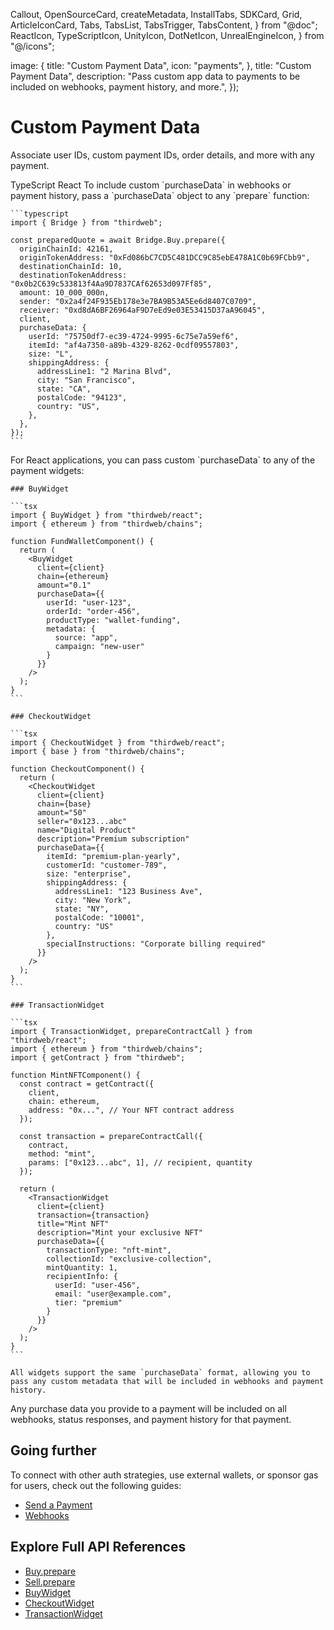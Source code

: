   Callout,
  OpenSourceCard,
  createMetadata,
  InstallTabs,
  SDKCard,
  Grid,
  ArticleIconCard,
  Tabs,
  TabsList,
  TabsTrigger,
  TabsContent,
} from "@doc";
  ReactIcon,
  TypeScriptIcon,
  UnityIcon,
  DotNetIcon,
  UnrealEngineIcon,
} from "@/icons";

  image: {
    title: "Custom Payment Data",
    icon: "payments",
  },
  title: "Custom Payment Data",
  description: "Pass custom app data to payments to be included on webhooks, payment history, and more.",
});

# Custom Payment Data

Associate user IDs, custom payment IDs, order details, and more with any payment.

<Tabs defaultValue="typescript">
  <TabsList>
    <TabsTrigger value="typescript" className="flex items-center gap-2 [&>p]:mb-0">
      <TypeScriptIcon className="w-4 h-4 mr-2" />
      TypeScript
    </TabsTrigger>
    <TabsTrigger value="react" className="flex items-center gap-2 [&>p]:mb-0">
      <ReactIcon className="w-4 h-4 mr-2" />
      React
    </TabsTrigger>
  </TabsList>

  <TabsContent value="typescript">
    To include custom `purchaseData` in webhooks or payment history, pass a `purchaseData` object to any `prepare` function:

    ```typescript
    import { Bridge } from "thirdweb";

    const preparedQuote = await Bridge.Buy.prepare({
      originChainId: 42161,
      originTokenAddress: "0xFd086bC7CD5C481DCC9C85ebE478A1C0b69FCbb9",
      destinationChainId: 10,
      destinationTokenAddress: "0x0b2C639c533813f4Aa9D7837CAf62653d097Ff85",
      amount: 10_000_000n,
      sender: "0x2a4f24F935Eb178e3e7BA9B53A5Ee6d8407C0709",
      receiver: "0xd8dA6BF26964aF9D7eEd9e03E53415D37aA96045",
      client,
      purchaseData: {
        userId: "75750df7-ec39-4724-9995-6c75e7a59ef6",
        itemId: "af4a7350-a89b-4329-8262-0cdf09557803",
        size: "L",
        shippingAddress: {
          addressLine1: "2 Marina Blvd",
          city: "San Francisco",
          state: "CA",
          postalCode: "94123",
          country: "US",
        },
      },
    });
    ```
  </TabsContent>

  <TabsContent value="react">
    For React applications, you can pass custom `purchaseData` to any of the payment widgets:

    ### BuyWidget

    ```tsx
    import { BuyWidget } from "thirdweb/react";
    import { ethereum } from "thirdweb/chains";

    function FundWalletComponent() {
      return (
        <BuyWidget
          client={client}
          chain={ethereum}
          amount="0.1"
          purchaseData={{
            userId: "user-123",
            orderId: "order-456",
            productType: "wallet-funding",
            metadata: {
              source: "app",
              campaign: "new-user"
            }
          }}
        />
      );
    }
    ```

    ### CheckoutWidget

    ```tsx
    import { CheckoutWidget } from "thirdweb/react";
    import { base } from "thirdweb/chains";

    function CheckoutComponent() {
      return (
        <CheckoutWidget
          client={client}
          chain={base}
          amount="50"
          seller="0x123...abc"
          name="Digital Product"
          description="Premium subscription"
          purchaseData={{
            itemId: "premium-plan-yearly",
            customerId: "customer-789",
            size: "enterprise",
            shippingAddress: {
              addressLine1: "123 Business Ave",
              city: "New York",
              state: "NY",
              postalCode: "10001",
              country: "US"
            },
            specialInstructions: "Corporate billing required"
          }}
        />
      );
    }
    ```

    ### TransactionWidget

    ```tsx
    import { TransactionWidget, prepareContractCall } from "thirdweb/react";
    import { ethereum } from "thirdweb/chains";
    import { getContract } from "thirdweb";

    function MintNFTComponent() {
      const contract = getContract({
        client,
        chain: ethereum,
        address: "0x...", // Your NFT contract address
      });

      const transaction = prepareContractCall({
        contract,
        method: "mint",
        params: ["0x123...abc", 1], // recipient, quantity
      });

      return (
        <TransactionWidget
          client={client}
          transaction={transaction}
          title="Mint NFT"
          description="Mint your exclusive NFT"
          purchaseData={{
            transactionType: "nft-mint",
            collectionId: "exclusive-collection",
            mintQuantity: 1,
            recipientInfo: {
              userId: "user-456",
              email: "user@example.com",
              tier: "premium"
            }
          }}
        />
      );
    }
    ```

    All widgets support the same `purchaseData` format, allowing you to pass any custom metadata that will be included in webhooks and payment history.
  </TabsContent>
</Tabs>

Any purchase data you provide to a payment will be included on all webhooks, status responses, and payment history for that payment.

## Going further

To connect with other auth strategies, use external wallets, or sponsor gas for users, check out the following guides:

- [Send a Payment](/payments/send)
- [Webhooks](/payments/webhooks)

## Explore Full API References

- [Buy.prepare](/references/typescript/v5/buy/prepare)
- [Sell.prepare](/references/typescript/v5/sell/prepare)
- [BuyWidget](/references/typescript/v5/buywidget)
- [CheckoutWidget](/references/typescript/v5/checkoutwidget)
- [TransactionWidget](/references/typescript/v5/transactionwidget)

